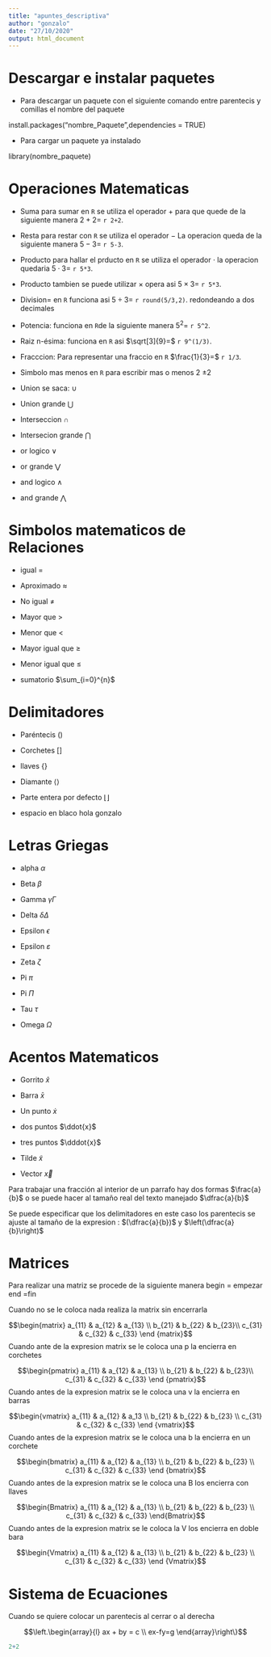 ```yaml
---
title: "apuntes_descriptiva"
author: "gonzalo"
date: "27/10/2020"
output: html_document
---
```


# Descargar e instalar paquetes

- Para descargar un paquete con el siguiente comando entre parentecis y comillas el       nombre del paquete 


install.packages("nombre_Paquete",dependencies = TRUE)


- Para cargar un paquete ya instalado

library(nombre_paquete)

# Operaciones Matematicas
- Suma  para sumar en `R` se utiliza el operador $+$ para que quede de la siguiente     manera $2+2=$ `r 2+2`.

- Resta para restar con `R` se utiliza el operador $-$ La operacion queda de la         siguiente manera $5-3=$ `r 5-3`.

- Producto para hallar el prducto en `R` se utiliza el operador $\cdot$ la operacion    quedaria $5\cdot3=$ `r 5*3`.

- Producto tambien  se puede utilizar $\times$ opera asi $5\times3=$ `r 5*3`.

- Division= en `R` funciona asi $5\div3=$ `r round(5/3,2)`. redondeando a dos           decimales

-  Potencia: funciona en `R`de la siguiente manera $5^{2}=$ `r 5^2`.

- Raiz n-ésima: funciona en `R` asi $\sqrt[3]{9}=$ `r 9^(1/3)`.

- Fracccion: Para representar una fraccio en `R` $\frac{1}{3}=$ `r 1/3`.

- Simbolo mas menos en `R` para escribir mas o menos 2 $\pm 2$

- Union se saca: $\cup$

- Union grande $\bigcup$

- Interseccion $\cap$

- Intersecion grande $\bigcap$

- or logico $\vee$

- or grande $\bigvee$

- and logico $\wedge$

- and grande $\bigwedge$

# Simbolos matematicos de Relaciones 

- igual $=$

- Aproximado $\approx$

- No igual $\ne$

- Mayor que $>$

- Menor que $<$

- Mayor igual que $\ge$

- Menor igual que $\le$

- sumatorio $\sum_{i=0}^{n}$

# Delimitadores

- Paréntecis $()$

- Corchetes $[]$

- llaves $\{\}$

- Diamante $\langle \rangle$

- Parte entera por defecto $\lfloor\rfloor$

- espacio en blaco hola\ gonzalo

# Letras Griegas

- alpha $\alpha$

- Beta $\beta$

- Gamma $\gamma \Gamma$

- Delta $\delta \Delta$

- Epsilon $\epsilon$

- Epsilon $\varepsilon$

- Zeta $\zeta$

- Pi $\pi$

- Pi $\Pi$

- Tau $\tau$

- Omega $\Omega$

# Acentos Matematicos

- Gorrito  $\hat{x}$

- Barra $\bar{x}$

- Un punto $\dot{x}$

- dos puntos $\ddot{x}$

- tres puntos $\dddot{x}$

- Tilde $\tilde{x}$

- Vector $\vec{x}$

Para trabajar una fracción al interior de un parrafo hay dos formas $\frac{a}{b}$ o se puede hacer al tamaño real del texto manejado $\dfrac{a}{b}$

Se puede especificar que los delimitadores en este caso los parentecis se ajuste al tamaño de la expresion : $(\dfrac{a}{b})$ y  $\left(\dfrac{a}{b}\right)$


# Matrices

Para realizar una matriz se procede de la siguiente manera  begin = empezar end =fin

Cuando no se le coloca nada realiza la matrix sin encerrarla 

$$\begin{matrix} a_{11} & a_{12} & a_{13} \\ b_{21} & b_{22} & b_{23}\\ c_{31} & c_{32} & c_{33} \end {matrix}$$
Cuando ante de la expresion matrix se le coloca una p la encierra en corchetes

$$\begin{pmatrix} a_{11} & a_{12} & a_{13} \\ b_{21} & b_{22} & b_{23}\\ c_{31} & c_{32} & c_{33} \end {pmatrix}$$
Cuando antes de la expresion matrix se le coloca una v la encierra en barras

$$\begin{vmatrix} a_{11} & a_{12} & a_13 \\ b_{21} & b_{22} & b_{23} \\ c_{31} & c_{32} & c_{33} \end {vmatrix}$$
Cuando antes de la expresion matrix se le coloca una b la encierra en un corchete

$$\begin{bmatrix} a_{11} & a_{12} & a_{13} \\ b_{21} & b_{22} & b_{23} \\ c_{31} & c_{32} & c_{33} \end {bmatrix}$$
Cuando antes de la expresion matrix se le coloca una B los encierra con llaves

$$\begin{Bmatrix} a_{11} & a_{12} & a_{13} \\ b_{21} & b_{22} & b_{23} \\ c_{31} & c_{32} & c_{33} \end{Bmatrix}$$
Cuando antes de la expresion matrix se le coloca la V los encierra en doble bara

$$\begin{Vmatrix} a_{11} & a_{12} & a_{13} \\ b_{21} & b_{22} & b_{23} \\ c_{31} & c_{32} & c_{33} \end {Vmatrix}$$

# Sistema de Ecuaciones 
Cuando se quiere colocar un parentecis al cerrar o al derecha

$$\left.\begin{array}{l} ax + by = c \\ ex-fy=g \end{array}\right\}$$ 



```r
2+2
```
